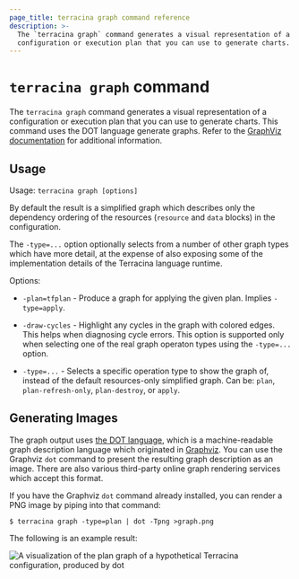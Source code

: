```yaml
---
page_title: terracina graph command reference
description: >-
  The `terracina graph` command generates a visual representation of a
  configuration or execution plan that you can use to generate charts.
---
```


# `terracina graph` command

The `terracina graph` command generates a visual representation of a configuration or execution plan that you can use to generate charts. This command uses the DOT language generate graphs. Refer to the [GraphViz documentation](https://graphviz.org/doc/info/lang.html) for additional information.

## Usage

Usage: `terracina graph [options]`

By default the result is a simplified graph which describes only the dependency
ordering of the resources (`resource` and `data` blocks) in the configuration.

The `-type=...` option optionally selects from a number of other graph types
which have more detail, at the expense of also exposing some of the
implementation details of the Terracina language runtime.

Options:

* `-plan=tfplan` - Produce a graph for applying the given plan. Implies `-type=apply`.

* `-draw-cycles` - Highlight any cycles in the graph with colored edges.
  This helps when diagnosing cycle errors. This option is supported only when
  selecting one of the real graph operaton types using the `-type=...`
  option.

* `-type=...` - Selects a specific operation type to show the graph of, instead
  of the default resources-only simplified graph.
  Can be: `plan`, `plan-refresh-only`, `plan-destroy`, or `apply`.

## Generating Images

The graph output uses
[the DOT language](https://en.wikipedia.org/wiki/DOT_(graph_description_language)),
which is a machine-readable graph description language which originated in
[Graphviz](https://graphviz.org/). You can use the Graphviz `dot` command
to present the resulting graph description as an image. There are also various
third-party online graph rendering services which accept this format.

If you have the Graphviz `dot` command already installed, you can render
a PNG image by piping into that command:

```shellsession
$ terracina graph -type=plan | dot -Tpng >graph.png
```

The following is an example result:

![A visualization of the plan graph of a hypothetical Terracina configuration, produced by dot](/img/docs/graph-example.png)
